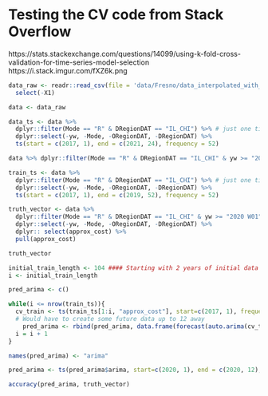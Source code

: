 
# Testing the CV code from Stack Overflow
https://stats.stackexchange.com/questions/14099/using-k-fold-cross-validation-for-time-series-model-selection
https://i.stack.imgur.com/fXZ6k.png



```r
data_raw <- readr::read_csv(file = 'data/Fresno/data_interpolated_with_diesel.csv') %>%
  select(-X1)

data <- data_raw 

data_ts <- data %>%
  dplyr::filter(Mode == "R" & DRegionDAT == "IL_CHI") %>% # just one time series
  dplyr::select(-yw, -Mode, -ORegionDAT, -DRegionDAT) %>%
  ts(start = c(2017, 1), end = c(2021, 24), frequency = 52)

data %>% dplyr::filter(Mode == "R" & DRegionDAT == "IL_CHI" & yw >= "2019 W50")

train_ts <- data %>%
  dplyr::filter(Mode == "R" & DRegionDAT == "IL_CHI") %>% # just one time series
  dplyr::select(-yw, -Mode, -ORegionDAT, -DRegionDAT) %>%
  ts(start = c(2017, 1), end = c(2019, 52), frequency = 52)

truth_vector <- data %>%
  dplyr::filter(Mode == "R" & DRegionDAT == "IL_CHI" & yw >= "2020 W01" & yw <= "2020 W12") %>% # just one time series
  dplyr::select(-yw, -Mode, -ORegionDAT, -DRegionDAT) %>%
  dplyr:: select(approx_cost) %>%
  pull(approx_cost)

truth_vector
```

```r
initial_train_length <- 104 #### Starting with 2 years of initial data
i <- initial_train_length    

pred_arima <- c()

while(i <= nrow(train_ts)){
  cv_train <- ts(train_ts[1:i, "approx_cost"], start=c(2017, 1), frequency=52)
  # Would have to create some future data up to 12 away
	pred_arima <- rbind(pred_arima, data.frame(forecast(auto.arima(cv_train), h = 12)$mean[1:1]))
  i = i + 1
}

names(pred_arima) <- "arima"

pred_arima <- ts(pred_arima$arima, start=c(2020, 1), end = c(2020, 12), frequency = 52)

accuracy(pred_arima, truth_vector)

```